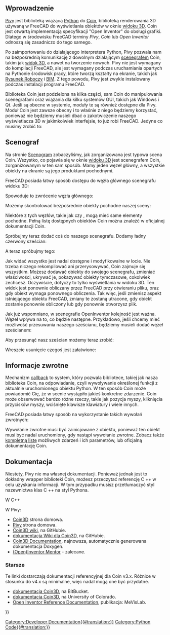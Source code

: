 <languages/>

{{Docnav/pl
|[[Scenegraph/pl|Scenogram]]
|[[PySide/pl|PySide]]
}}

{{TOCright}}

<span id="Introduction"></span>
==Wprowadzenie==

[[Pivy/pl|Pivy]] jest biblioteką wiążącą [[Python/pl|Python]] do [https://github.com/coin3d Coin], biblioteką renderowania 3D używaną w FreeCAD do wyświetlania obiektów w oknie [[3D_view/pl|widoku 3D]]. Coin jest otwartą implementacją specyfikacji "Open Inventor" do obsługi grafiki. Dlatego w środowisku FreeCAD terminy ''Pivy'', ''Coin'' lub ''Open Inventor'' odnoszą się zasadniczo do tego samego.

Po zaimportowaniu do działającego interpretera Python, Pivy pozwala nam na bezpośrednią komunikację z dowolnym działającym [[Scenegraph/pl|scenegrafem]] Coin, takim jak [[3D_view/pl|widok 3D]], a nawet na tworzenie nowych. Pivy nie jest wymagany do kompilacji FreeCAD, ale jest wymagany podczas uruchamiania opartych na Pythonie środowisk pracy, które tworzą kształty na ekranie, takich jak [[Draft_Workbench/pl|Rysunek Roboczy]] i [[BIM_Workbench/pl|BIM]]. Z tego powodu, Pivy jest zwykle instalowany podczas instalacji programu FreeCAD.

Biblioteka Coin jest podzielona na kilka części, sam Coin do manipulowania scenegrafami oraz wiązania dla kilku systemów GUI, takich jak Windows i Qt. Jeśli są obecne w systemie, moduły te są również dostępne dla Pivy. Moduł Coin jest zawsze obecny i to właśnie z niego będziemy korzystać, ponieważ nie będziemy musieli dbać o zakotwiczenie naszego wyświetlacza 3D w jakimkolwiek interfejsie, to już robi FreeCAD. Jedyne co musimy zrobić to:

{{Code|code=
from pivy import coin
}}

<span id="Scenegraph"></span>
==Scenograf==

Na stronie [[Scenegraph/pl|Scenogram]] zobaczyliśmy, jak zorganizowana jest typowa scena Coin. Wszystko, co pojawia się w oknie [[3D_view/pl|widoku 3D]] jest scenegrafem Coin, zorganizowanym w ten sam sposób. Mamy jeden węzeł główny, a wszystkie obiekty na ekranie są jego produktami pochodnymi.

FreeCAD posiada łatwy sposób dostępu do węzła głównego scenegrafu widoku 3D:

{{Code|code=
sg = FreeCADGui.ActiveDocument.ActiveView.getSceneGraph()
print(sg)
}}

Spowoduje to zwrócenie węzła głównego:

{{Code|code=
<pivy.coin.SoSelection; proxy of <Swig Object of type 'SoSelection *' at 0x360cb60> >
}}

Możemy skontrolować bezpośrednie obiekty pochodne naszej sceny:

{{Code|code=
for node in sg.getChildren():
    print(node)
}}

Niektóre z tych węzłów, takie jak {{incode|SoSeparator}} czy {{incode|SoGroup}}, mogą mieć same elementy pochodne. Pełną listę dostępnych obiektów Coin można znaleźć w oficjalnej dokumentacji Coin.

Spróbujmy teraz dodać coś do naszego scenegrafu. Dodamy ładny czerwony sześcian:

{{Code|code=
col = coin.SoBaseColor()
col.rgb = (1, 0, 0)
cub = coin.SoCube()
myCustomNode = coin.SoSeparator()
myCustomNode.addChild(col)
myCustomNode.addChild(cub)
sg.addChild(myCustomNode)
}}

A teraz spróbujmy tego:

{{Code|code=
col.rgb = (1, 1, 0)
}}

Jak widać wszystko jest nadal dostępne i modyfikowalne w locie. Nie trzeba niczego rekompilować ani przerysowywać, Coin zajmuje się wszystkim. Możesz dodawać obiekty do swojego scenegrafu, zmieniać właściwości, ukrywać je, pokazywać obiekty tymczasowe, cokolwiek zechcesz. Oczywiście, dotyczy to tylko wyświetlania w widoku 3D. Ten widok jest ponownie obliczany przez FreeCAD przy otwieraniu pliku, oraz gdy obiekt wymaga ponownego obliczenia. Tak więc, jeśli zmienisz aspekt istniejącego obiektu FreeCAD, zmiany te zostaną utracone, gdy obiekt zostanie ponownie obliczony lub gdy ponownie otworzysz plik.

Jak już wspomniano, w scenegrafie OpenInventor kolejność jest ważna. Węzeł wpływa na to, co będzie następne. Przykładowo, jeśli chcemy mieć możliwość przesuwania naszego sześcianu, będziemy musieli dodać węzeł {{incode|SoTranslation}} {{Emphasis|przed}} sześcianem:

{{Code|code=
col = coin.SoBaseColor()
col.rgb = (1, 0, 0)
trans = coin.SoTranslation()
trans.translation.setValue([0, 0, 0])
cub = coin.SoCube()
myCustomNode = coin.SoSeparator()
myCustomNode.addChild(col)
myCustomNode.addChild(trans)
myCustomNode.addChild(cub)
sg.addChild(myCustomNode)
}}

Aby przesunąć nasz sześcian możemy teraz zrobić:

{{Code|code=
trans.translation.setValue([2, 0, 0])
}}

Wreszcie usunięcie czegoś jest załatwione:

{{Code|code=
sg.removeChild(myCustomNode)
}}
{{Top}}
<span id="Callbacks"></span>
==Informacje zwrotne==

Mechanizm [http://en.wikipedia.org/wiki/Callback_%28computer_science%29 callback] to system, który pozwala bibliotece, takiej jak nasza biblioteka Coin, na odpowiadanie, czyli wywoływanie określonej funkcji z aktualnie uruchomionego obiektu Python. W ten sposób Coin może powiadomić Cię, że w scenie wystąpiło jakieś konkretne zdarzenie. Coin może obserwować bardzo różne rzeczy, takie jak pozycja myszy, kliknięcia przycisków myszy, wciśnięte klawisze klawiatury i wiele innych.

FreeCAD posiada łatwy sposób na wykorzystanie takich wywołań zwrotnych:

{{Code|code=
from pivy import coin

class ButtonTest:
    def __init__(self):
        self.view = FreeCADGui.ActiveDocument.ActiveView
        self.callback = self.view.addEventCallbackPivy(coin.SoMouseButtonEvent.getClassTypeId(), self.getMouseClick) 

    def getMouseClick(self, event_cb):
        event = event_cb.getEvent()
        if event.getState() == coin.SoMouseButtonEvent.DOWN:
            print("Alert!!! A mouse button has been improperly clicked!!!")
            self.view.removeEventCallbackPivy(coin.SoMouseButtonEvent.getClassTypeId(), self.callback)

ButtonTest()
}}

Wywołanie zwrotne musi być zainicjowane z obiektu, ponieważ ten obiekt musi być nadal uruchomiony, gdy nastąpi wywołanie zwrotne.
Zobacz także [[Code_snippets/pl#Obserwowanie_zdarze.C5.84_myszy_w_przegl.C4.85darce_3D_za_pomoc.C4.85_.C5.9Brodowiska_Python|kompletną listę]] możliwych zdarzeń i ich parametrów, lub oficjalną dokumentację Coin.
{{Top}}
<span id="Documentation"></span>
==Dokumentacja== 

Niestety, Pivy nie ma własnej dokumentacji. Ponieważ jednak jest to dokładny wrapper biblioteki Coin, możesz przeczytać referencję C ++ w celu uzyskania informacji. W tym przypadku musisz przetłumaczyć styl nazewnictwa klas C ++ na styl Pythona.

W C++

{{Code|code=
SoFile::getClassTypeId()
}}

W Pivy:

{{Code|code=
SoFile.getClassId()
}}

* [https://github.com/coin3d Coin3D] strona domowa.
* [https://github.com/coin3d/pivy Pivy] strona domowa.
* [https://github.com/coin3d/coin/wiki Coin3D wiki], na GitHubie.
* [https://github.com/coin3d/coin/wiki/Documentation dokumentacja Wiki dla Coin3D], na GitHubie.
* [https://coin3d.github.io/Coin/html/ Coin3D Documentation], najnowsza, automatycznie generowana dokumentacja Doxygen.
* [https://webdocs.cs.ualberta.ca/~graphics/books/mentor.pdf (Open)Inventor Mentor] - zalecane.

<span id="Older"></span>
===Starsze===

Te linki dostarczają dokumentacji referencyjnej dla Coin v3.x. Różnice w stosunku do v4.x są minimalne, więc nadal mogą one być przydatne.

* [https://coin3d.bitbucket.io/Coin/index.html dokumentacja Coin3D], na BitBucket.
* [https://grey.colorado.edu/coin3d/index.html dokumentacja Coin3D], na University of Colorado.
* [https://mevislabdownloads.mevis.de/docs/current/MeVis/ThirdParty/Documentation/Publish/OpenInventorReference/index.html Open Inventor Reference Documentation], publikacja: MeVisLab.
{{Top}}

{{Docnav/pl
|[[Scenegraph/pl|Scenogram]]
|[[PySide/pl|PySide]]
}}

{{Powerdocnavi{{#translation:}}}}
[[Category:Developer Documentation{{#translation:}}]]
[[Category:Python Code{{#translation:}}]]